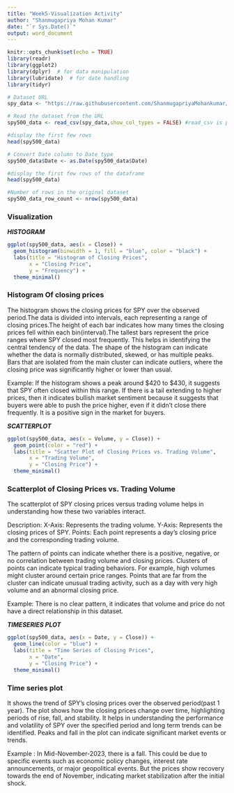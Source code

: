 ---
title: "Week5-Visualization Activity"
author: "Shanmugapriya Mohan Kumar"
date: "`r Sys.Date()`"
output: word_document
---

```{r setup, include=FALSE}
knitr::opts_chunk$set(echo = TRUE)
library(readr)
library(ggplot2)
library(dplyr)  # for data manipulation
library(lubridate)  # for date handling
library(tidyr)
```

``` {r load-data, echo=TRUE}
# Dataset URL
spy_data <- "https://raw.githubusercontent.com/ShanmugapriyaMohankumar/StockMarket/main/SPY.csv"

# Read the dataset from the URL
spy500_data <- read_csv(spy_data,show_col_types = FALSE) #read_csv is part of the readr package, which is included in the tidyverse collection of R packages

#display the first few rows
head(spy500_data)

# Convert Date column to Date type
spy500_data$Date <- as.Date(spy500_data$Date)

#display the first few rows of the dataframe
head(spy500_data)

#Number of rows in the original dataset
spy500_data_row_count <- nrow(spy500_data)

```


### Visualization

***HISTOGRAM***

```{r histogram, echo=TRUE}
ggplot(spy500_data, aes(x = Close)) +
  geom_histogram(binwidth = 1, fill = "blue", color = "black") +
  labs(title = "Histogram of Closing Prices",
       x = "Closing Price",
       y = "Frequency") +
  theme_minimal()
```


### Histogram Of closing prices

The histogram shows the closing prices for SPY over the observed period.The data is divided into intervals, each representing a range of closing prices.The height of each bar indicates how many times the closing prices fell within each bin(interval).The tallest bars represent the price ranges where SPY closed most frequently. This helps in identifying the central tendency of the data. The shape of the histogram can indicate whether the data is normally distributed, skewed, or has multiple peaks. Bars that are isolated from the main cluster can indicate outliers, where the closing price was significantly higher or lower than usual.


Example: If the histogram shows a peak around $420 to $430, it suggests that SPY often closed within this range. If there is a tail extending to higher prices, then it indicates bullish market sentiment because it suggests that buyers were able to push the price higher, even if it didn't close there frequently. It is a positive sign in the market for buyers.


***SCATTERPLOT***

```{r scatterplot, echo=TRUE}
ggplot(spy500_data, aes(x = Volume, y = Close)) +
  geom_point(color = "red") +
  labs(title = "Scatter Plot of Closing Prices vs. Trading Volume", 
       x = "Trading Volume", 
       y = "Closing Price") +
  theme_minimal()
```

### Scatterplot of Closing Prices vs. Trading Volume


The scatterplot of SPY closing prices versus trading volume helps in understanding how these two variables interact.

Description:
X-Axis: Represents the trading volume.
Y-Axis: Represents the closing prices of SPY.
Points: Each point represents a day’s closing price and the corresponding trading volume.


The pattern of points can indicate whether there is a positive, negative, or no correlation between trading volume and closing prices. Clusters of points can indicate typical trading behaviors. For example, high volumes might cluster around certain price ranges. Points that are far from the cluster can indicate unusual trading activity, such as a day with very high volume and an abnormal closing price.

Example: There is no clear pattern, it indicates that volume and price do not have a direct relationship in this dataset.

***TIMESERIES PLOT***

```{r timeseries, echo=TRUE}
ggplot(spy500_data, aes(x = Date, y = Close)) +
  geom_line(color = "blue") +
  labs(title = "Time Series of Closing Prices", 
       x = "Date", 
       y = "Closing Price") +
  theme_minimal()
```


### Time series plot 


It shows the trend of SPY's closing prices over the observed period(past 1 year).
The plot shows how the closing prices change over time, highlighting periods of rise, fall, and stability.
It helps in understanding the performance and volatility of SPY over the specified period and long term trends can be identified. Peaks and fall in the plot can indicate significant market events or trends.

Example : In Mid-November-2023, there is a fall. This could be due to specific events such as economic policy changes, interest rate announcements, or major geopolitical events. But the prices show recovery towards the end of November, indicating market stabilization after the initial shock.





